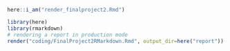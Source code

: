 ```r
here::i_am("render_finalproject2.Rmd")

library(here)
library(rmarkdown)
# rendering a report in production mode
render("coding/FinalProject2RMarkdown.Rmd", output_dir=here("report"))
```

